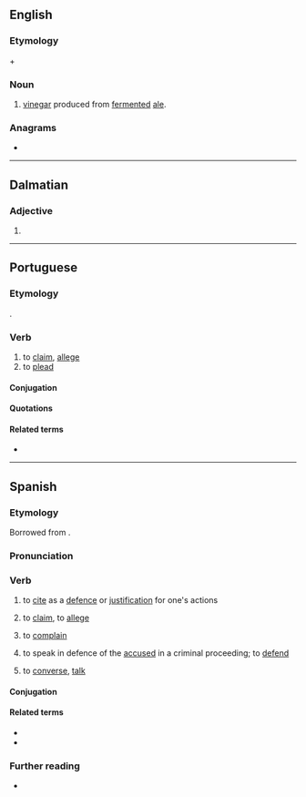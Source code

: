 ==English==

===Etymology===
{{m|en|ale}} + {{der|en|fr|aigre||sour}}

===Noun===
{{en-noun|-}}

# [[vinegar]] produced from [[ferment]]ed [[ale]].

===Anagrams===
* {{anagrams|en|a=aaeglr|aglare|laager}}

----

==Dalmatian==

===Adjective===
{{head|dlm|adjective form}}

# {{infl of|dlm|aleger||m|p}}

----

==Portuguese==

===Etymology===
{{lbor|pt|la|allego|allēgāre}}.

===Verb===
{{pt-verb}}

# to [[claim]], [[allege]]
# to [[plead]]

====Conjugation====
{{pt-conj}}

====Quotations====
{{seeCites|pt}}

====Related terms====
* {{l|pt|alegação}}

----

==Spanish==

===Etymology===
Borrowed from {{bor|es|la|allego|allēgō, allēgāre}}.

===Pronunciation===
{{es-IPA}}

===Verb===
{{es-verb}}

# {{lb|es|transitive}} to [[cite]] as a [[defence]] or [[justification]] for one's actions
#: {{syn|es|aducir}}
#: {{uxi|es|'''alegando''' que|'''on the ground(s)''' that}}
# {{lb|es|transitive}} to [[claim]], to [[allege]]
# {{lb|es|intransitive}} to [[complain]]
#: {{syn|es|lamentar|protestar|quejarse|reclamar}}
# {{lb|es|intransitive|legal}} to speak in defence of the [[accused]] in a criminal proceeding; to [[defend]]
# {{lb|es|Canarian}} to [[converse]], [[talk]]

====Conjugation====
{{es-conj}}

====Related terms====
* {{l|es|alegación}}
* {{l|es|alegato}}

===Further reading===
* {{R:es:DRAE}}